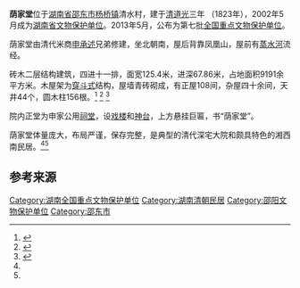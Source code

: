 {{文物保护单位
| 级别 = 全国
| 名称 = 荫家堂
| 图片 = 
| 编号 = 7-1252
| 分类 = 古建筑
| 时代 = [[清代|清]]
| 所在 = [[湖南省|湖南省]][[邵东县|邵东县]]
| 登录 = 2013年3月5日
}}

'''荫家堂'''位于[[湖南省|湖南省]][[邵东市|邵东市]][[杨桥镇_(邵东市)|杨桥镇]]清水村，建于[[清代|清]][[道光|道光]]三年 （1823年），2002年5月成为[[湖南省文物保护单位|湖南省文物保护单位]]。2013年5月，公布为第七批[[全国重点文物保护单位|全国重点文物保护单位]]。

荫家堂由清代米商[[申承述|申承述]]兄弟修建，坐北朝南，屋后背靠凤凰山，屋前有[[蒸水|蒸水河]]流经。

砖木二层结构建筑，四进十一排，面宽125.4米，进深67.86米，占地面积9191余平方米。木屋架为[[穿斗式|穿斗式]]结构，屋墙青砖砌成，有正屋108间，杂屋四十余间，天井44个，圆木柱156根。<ref name=r1>{{cite web| title=网约湘游·打卡邵东荫家堂：百年老宅的前世今生 |url=https://xw.qq.com/cmsid/20200429A0GV4I00 }} </ref>
<ref name=r2>{{cite web| title=邵东荫家堂古民居 |url=http://www.syszx.gov.cn/Item/Show.asp?m=1&d=35129 }} </ref>
<ref name=r3>{{cite web| title=荫家堂 |url=http://hngcz.txhn.net/gczgmj_gcgz/201503/t20150317_626965.htm }} </ref>

院内正堂为申家公用[[祠堂|祠堂]]，设[[戏楼|戏楼]]和[[神台|神台]]，上方悬挂巨匾，书“荫家堂”。

荫家堂体量庞大，布局严谨，保存完整，是典型的清代深宅大院和颇具特色的湘西南民居。<ref name=r2 /><ref name=r1 />

==参考来源==
{{reflist}}

{{湖湘建筑}}
{{湖南全国重点文物保护单位}}
[[Category:湖南全国重点文物保护单位|Category:湖南全国重点文物保护单位]]
[[Category:湖南清朝民居|Category:湖南清朝民居]]
[[Category:邵阳文物保护单位|Category:邵阳文物保护单位]]
[[Category:邵东市|Category:邵东市]]